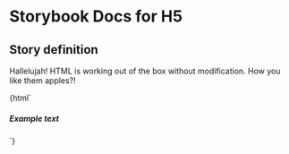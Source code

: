

# Storybook Docs for H5

<Meta title="govtnz-import/H5" />

## Story definition

Hallelujah! HTML is working out of the box without modification.
How you like them apples?!

<Preview>
  <Story name="H5" height="100px">
    {html` <h5 class="g-heading g-heading-xl">Example text</h5> `}
  </Story>
</Preview>
